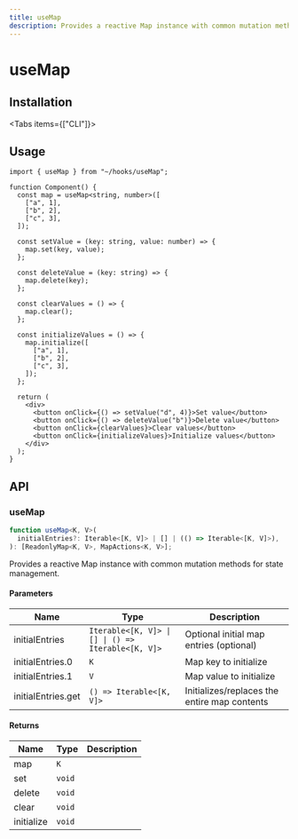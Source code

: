 ```yaml
---
title: useMap
description: Provides a reactive Map instance with common mutation methods for state management.
---
```



# useMap

## Installation

<Tabs items={["CLI"]}>
  <Tab value="CLI">
    <DynamicCodeBlock lang="bash" code="npx rehooks-cli@latest add useMap" />
  </Tab>
</Tabs>

## Usage

```tsx title="Component.tsx"
import { useMap } from "~/hooks/useMap";

function Component() {
  const map = useMap<string, number>([
    ["a", 1],
    ["b", 2],
    ["c", 3],
  ]);

  const setValue = (key: string, value: number) => {
    map.set(key, value);
  };

  const deleteValue = (key: string) => {
    map.delete(key);
  };

  const clearValues = () => {
    map.clear();
  };

  const initializeValues = () => {
    map.initialize([
      ["a", 1],
      ["b", 2],
      ["c", 3],
    ]);
  };

  return (
    <div>
      <button onClick={() => setValue("d", 4)}>Set value</button>
      <button onClick={() => deleteValue("b")}>Delete value</button>
      <button onClick={clearValues}>Clear values</button>
      <button onClick={initializeValues}>Initialize values</button>
    </div>
  );
}
```

## API

### useMap

```ts title="useMap.ts"
function useMap<K, V>(
  initialEntries?: Iterable<[K, V]> | [] | (() => Iterable<[K, V]>),
): [ReadonlyMap<K, V>, MapActions<K, V>];
```

Provides a reactive Map instance with common mutation methods for state management.

#### Parameters

| Name               | Type                                               | Description                                  |
| ------------------ | -------------------------------------------------- | -------------------------------------------- |
| initialEntries     | `Iterable<[K, V]> \| [] \| () => Iterable<[K, V]>` | Optional initial map entries (optional)      |
| initialEntries.0   | `K`                                                | Map key to initialize                        |
| initialEntries.1   | `V`                                                | Map value to initialize                      |
| initialEntries.get | `() => Iterable<[K, V]>`                           | Initializes/replaces the entire map contents |

#### Returns

| Name       | Type   | Description |
| ---------- | ------ | ----------- |
| map        | `K`    |             |
| set        | `void` |             |
| delete     | `void` |             |
| clear      | `void` |             |
| initialize | `void` |             |
